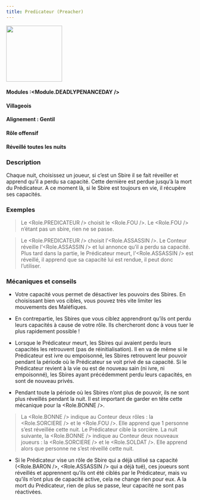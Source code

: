 ```yaml
---
title: Predicateur (Preacher)
---
```



<img src='/img/blood-on-the-clocktower/roles/predicateur.png' height='150' />

#### Modules :<Module.DEADLYPENANCEDAY />
#### Villageois
#### Alignement : Gentil
#### Rôle offensif
#### Réveillé toutes les nuits

### Description
Chaque nuit, choisissez un joueur, si c’est un Sbire il se fait réveiller et apprend qu’il a perdu sa capacité. Cette dernière est perdue jusqu’à la mort du Prédicateur. A ce moment là, si le Sbire est toujours en vie, il récupère ses capacités.

### Exemples

> Le <Role.PREDICATEUR /> choisit le <Role.FOU />. Le <Role.FOU /> n’étant pas un sbire, rien ne se passe.

> Le <Role.PREDICATEUR /> choisit l’<Role.ASSASSIN />. Le Conteur réveille l’<Role.ASSASSIN /> et lui annonce qu’il a perdu sa capacité.
Plus tard dans la partie, le Prédicateur meurt, l’<Role.ASSASSIN /> est réveillé, il apprend que sa capacité lui est rendue, il peut donc l’utiliser.



### Mécaniques et conseils

- Votre capacité vous permet de désactiver les pouvoirs des Sbires. En choisissant bien vos cibles, vous pouvez très vite limiter les mouvements des Maléfiques.

- En contrepartie, les Sbires que vous ciblez apprendront qu’ils ont perdu leurs capacités à cause de votre rôle. Ils chercheront donc à vous tuer le plus rapidement possible !

- Lorsque le Prédicateur meurt, les Sbires qui avaient perdu leurs capacités les retrouvent (pas de réinitialisation). Il en va de même si le Prédicateur est ivre ou empoisonné, les Sbires retrouvent leur pouvoir pendant la période où le Prédicateur se voit privé de sa capacité. Si le Prédicateur revient à la vie ou est de nouveau sain (ni ivre, ni empoisonné), les Sbires ayant précédemment perdu leurs capacités, en sont de nouveau privés.

- Pendant toute la période où les Sbires n’ont plus de pouvoir, ils ne sont plus réveillés pendant la nuit. Il est important de garder en tête cette mécanique pour la <Role.BONNE />.

>La <Role.BONNE /> indique au Conteur deux rôles : la <Role.SORCIERE /> et le <Role.FOU />. Elle apprend que 1 personne s’est réveillée cette nuit. Le Prédicateur cible la sorcière. La nuit suivante, la <Role.BONNE /> indique au Conteur deux nouveaux joueurs : la <Role.SORCIERE /> et le <Role.SOLDAT />. Elle apprend alors que personne ne s’est réveillé cette nuit.

- Si le Prédicateur vise un rôle de Sbire qui a déjà utilisé sa capacité (<Role.BARON />, <Role.ASSASSIN /> qui a déjà tué), ces joueurs sont réveillés et apprennent qu’ils ont été ciblés par le Prédicateur, mais vu qu’ils n’ont plus de capacité active, cela ne change rien pour eux. A la mort du Prédicateur, rien de plus se passe, leur capacité ne sont pas réactivées.

